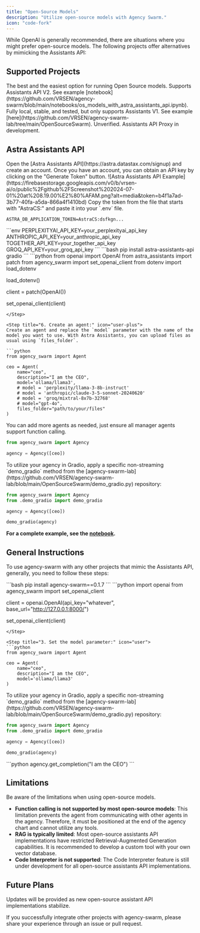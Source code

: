 ```yaml
---
title: "Open-Source Models"
description: "Utilize open-source models with Agency Swarm."
icon: "code-fork"
---
```


While OpenAI is generally recommended, there are situations where you might prefer open-source models. The following projects offer alternatives by mimicking the Assistants API:

## Supported Projects

<CardGroup>

<Card title="Astra Assistants API" icon="rocket" iconType="solid" href="https://github.com/datastax/astra-assistants-api">
The best and the easiest option for running Open Source models. Supports Assistants API V2. See example [notebook](https://github.com/VRSEN/agency-swarm/blob/main/notebooks/os_models_with_astra_assistants_api.ipynb).
</Card>

<Card title="Open Assistant API" icon="users" iconType="solid" href="https://github.com/MLT-OSS/open-assistant-api">
Fully local, stable, and tested, but only supports Assistants V1. See example [here](https://github.com/VRSEN/agency-swarm-lab/tree/main/OpenSourceSwarm).
</Card>

<Card title="OpenOpenAI" icon="code" iconType="solid" href="https://github.com/transitive-bullshit/OpenOpenAI">
Unverified.
</Card>

<Card title="LiteLLM" icon="code" iconType="solid" href="https://github.com/BerriAI/litellm/issues/2842">
Assistants API Proxy in development.
</Card>

</CardGroup>

## Astra Assistants API

<Steps>

<Step title="1. Create an account on Astra Assistants API and obtain an API key." icon="user">
Open the [Astra Assistants API](https://astra.datastax.com/signup) and create an account. Once you have an account, you can obtain an API key by clicking on the "Generate Token" button.
![Astra Assistants API Example](https://firebasestorage.googleapis.com/v0/b/vrsen-ai/o/public%2Fgithub%2FScreenshot%202024-07-01%20at%208.19.00%E2%80%AFAM.png?alt=media&token=b4f1a7ad-3b77-40fa-a5da-866a4f1410bd)
</Step>

<Step title="2. Add Astra DB Token to your .env file:" icon="file">
Copy the token from the file that starts with "AstraCS:" and paste it into your `.env` file.

```env
ASTRA_DB_APPLICATION_TOKEN=AstraCS:dsfkgn...
```
</Step>

<Step title="3. Add other model provider API keys to .env as well:" icon="key">
```env
PERPLEXITYAI_API_KEY=your_perplexityai_api_key
ANTHROPIC_API_KEY=your_anthropic_api_key
TOGETHER_API_KEY=your_together_api_key
GROQ_API_KEY=your_groq_api_key
```
</Step>

<Step title="4. Install the Astra Assistants API and Gradio:" icon="download">
```bash
pip install astra-assistants-api gradio
```
</Step>

<Step title="5. Patch the OpenAI client:" icon="cogs">
```python
from openai import OpenAI
from astra_assistants import patch
from agency_swarm import set_openai_client
from dotenv import load_dotenv

load_dotenv()

client = patch(OpenAI())

set_openai_client(client)
```
</Step>

<Step title="6. Create an agent:" icon="user-plus">
Create an agent and replace the `model` parameter with the name of the model you want to use. With Astra Assistants, you can upload files as usual using `files_folder`.

```python
from agency_swarm import Agent

ceo = Agent(
    name="ceo",
    description="I am the CEO",
    model='ollama/llama3',
    # model = 'perplexity/llama-3-8b-instruct'
    # model = 'anthropic/claude-3-5-sonnet-20240620'
    # model = 'groq/mixtral-8x7b-32768'
    # model="gpt-4o",
    files_folder="path/to/your/files"
)
```
</Step>

<Step title="7. Create an agency:" icon="people-arrows">
You can add more agents as needed, just ensure all manager agents support function calling.

```python
from agency_swarm import Agency

agency = Agency([ceo])
```
</Step>

<Step title="8. Start Gradio:" icon="play">
To utilize your agency in Gradio, apply a specific non-streaming `demo_gradio` method from the [agency-swarm-lab](https://github.com/VRSEN/agency-swarm-lab/blob/main/OpenSourceSwarm/demo_gradio.py) repository:

```python
from agency_swarm import Agency
from .demo_gradio import demo_gradio

agency = Agency([ceo])

demo_gradio(agency)
```
</Step>

</Steps>

**For a complete example, see the [notebook](https://github.com/VRSEN/agency-swarm/blob/main/notebooks/os_models_with_astra_assistants_api.ipynb).**

## General Instructions

To use agency-swarm with any other projects that mimic the Assistants API, generally, you need to follow these steps:

<Steps>

<Step title="1. Install the previous version of agency-swarm as most projects are not yet compatible with streaming and Assistants V2:" icon="download">
```bash
pip install agency-swarm==0.1.7
```
</Step>

<Step title="2. Switch out the OpenAI client:" icon="cogs">
```python
import openai
from agency_swarm import set_openai_client

client = openai.OpenAI(api_key="whatever", base_url="http://127.0.0.1:8000/")

set_openai_client(client)
```
</Step>

<Step title="3. Set the model parameter:" icon="user">
```python
from agency_swarm import Agent

ceo = Agent(
    name="ceo",
    description="I am the CEO",
    model='ollama/llama3'
)
```
</Step>

<Step title="4. Start Gradio:" icon="play">
To utilize your agency in Gradio, apply a specific non-streaming `demo_gradio` method from the [agency-swarm-lab](https://github.com/VRSEN/agency-swarm-lab/blob/main/OpenSourceSwarm/demo_gradio.py) repository:

```python
from agency_swarm import Agency
from .demo_gradio import demo_gradio

agency = Agency([ceo])

demo_gradio(agency)
```
</Step>

<Step title="5. For backend integrations, simply use:" icon="code">
```python
agency.get_completion("I am the CEO")
```
</Step>

</Steps>

## Limitations

<Warning>
Be aware of the limitations when using open-source models.
</Warning>

- **Function calling is not supported by most open-source models**: This limitation prevents the agent from communicating with other agents in the agency. Therefore, it must be positioned at the end of the agency chart and cannot utilize any tools.
- **RAG is typically limited**: Most open-source assistants API implementations have restricted Retrieval-Augmented Generation capabilities. It is recommended to develop a custom tool with your own vector database.
- **Code Interpreter is not supported**: The Code Interpreter feature is still under development for all open-source assistants API implementations.

## Future Plans

Updates will be provided as new open-source assistant API implementations stabilize.

If you successfully integrate other projects with agency-swarm, please share your experience through an issue or pull request.
